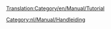 [[Translation:Category/en/Manual/Tutorial]]

{{en/Bilingual box| Nl
| Een category voor tutorial gerelateerde pagina&rsquo;s. Pagina's met de template [[Template:nl/Manual/Tutorial/Tutorial]] komen automatisch in deze categorie.
| A Category for Tutorial related pages. Articles that are called by [[Template:nl/Manual/Tutorial/Tutorial]] are automatically placed here. }}


[[Category:nl/Manual/Handleiding]]